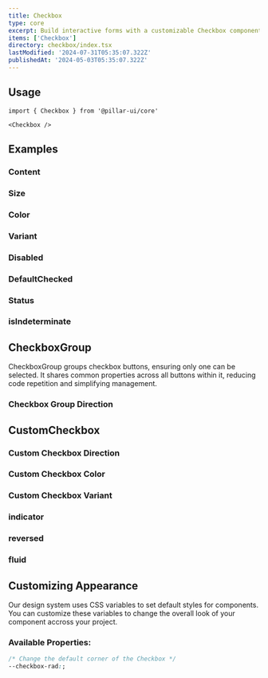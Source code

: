 ```yaml
---
title: Checkbox
type: core
excerpt: Build interactive forms with a customizable Checkbox component for React. Seamlessly integrate checkboxes into your applications, providing users with clear and intuitive options.
items: ['Checkbox']
directory: checkbox/index.tsx
lastModified: '2024-07-31T05:35:07.322Z'
publishedAt: '2024-05-03T05:35:07.322Z'
---
```


## Usage

```tsx
import { Checkbox } from '@pillar-ui/core'
```

```tsx
<Checkbox />
```

## Examples

### Content

<Playground name="checkboxContent" root="checkbox" />

### Size

<Prop defaultValue="4" type="'1' | '2' | '3' | '4' | '5' | '6' | '7' | '8' | '9'" />

<Playground name="checkboxSize" root="checkbox" />

### Color

<Prop defaultValue="p" type="'i' | 'd' | 'su' | 'se' | 'w' | 'p' | 'b' | 'o'" />

<Playground name="checkboxColor" root="checkbox" />

### Variant

<Prop defaultValue="solid" type="'solid' | 'soft' | 'mixed' | 'outline'" />

<Playground name="checkboxVariant" root="checkbox" />

### Disabled

<Playground name="checkboxDisabled" root="checkbox" />

### DefaultChecked

<Prop defaultValue="false" type="boolean" />

<Playground name="checkboxDefaultChecked" root="checkbox" />

### Status

<Playground name="checkboxStatus" root="checkbox" />

### isIndeterminate

<Prop defaultValue="false" type="boolean" />

<Playground direction="column" name="checkboxIsIndeterminate" root="checkbox" />

## CheckboxGroup

CheckboxGroup groups checkbox buttons, ensuring only one can be selected. It shares common properties across all buttons within it, reducing code repetition and simplifying management.

<Playground name="checkboxGroupBase" root="checkbox" />

### Checkbox Group Direction

<Prop defaultValue="col" type="'col' | 'row'" />

<Playground name="checkboxGroupDirection" root="checkbox" />

## CustomCheckbox

<Playground name="customCheckboxAdvanced" root="checkbox" />

### Custom Checkbox Direction

<Prop defaultValue="col" type="'col' | 'row'" />

<Playground name="customCheckboxDirection" root="checkbox" />

### Custom Checkbox Color

<Playground name="customCheckboxColor" root="checkbox" />

### Custom Checkbox Variant

<Prop defaultValue="solid" type="'solid'  |  'outline'  |  'soft'  |  'mixed'" />

<Playground name="customCheckboxVariant" root="checkbox" />

### indicator

<Prop defaultValue="true" type="boolean" />

<Playground name="customCheckboxNoIndicator" root="checkbox" />

### reversed

<Prop defaultValue="true" type="boolean" />

<Playground name="customCheckboxReversed" root="checkbox" />

### fluid

<Prop defaultValue="true" type="boolean" />

<Playground name="customCheckboxFluid" root="checkbox" fluid />

## Customizing Appearance

Our design system uses CSS variables to set default styles for components. You can customize these variables to change the overall look of your component accross your project.

### Available Properties:

```css
/* Change the default corner of the Checkbox */
--checkbox-rad:;
```
